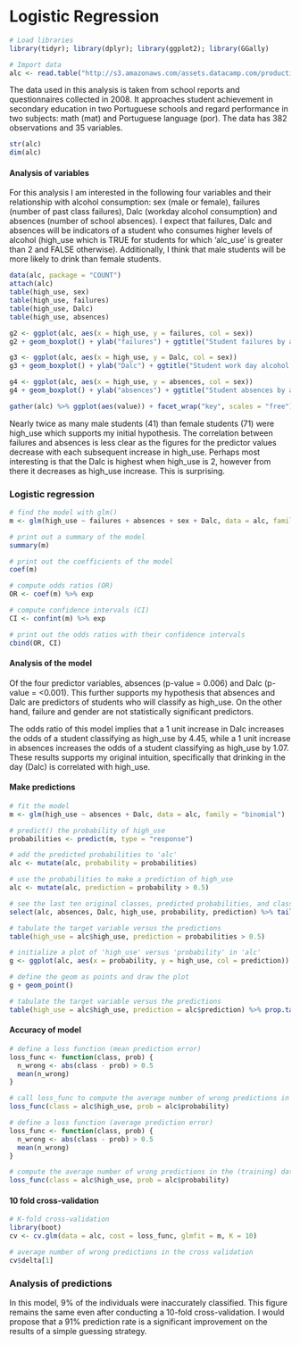# Logistic Regression

```r
# Load libraries
library(tidyr); library(dplyr); library(ggplot2); library(GGally)

# Import data
alc <- read.table("http://s3.amazonaws.com/assets.datacamp.com/production/course_2218/datasets/alc.txt ", sep=",", header=TRUE)
```

The data used in this analysis is taken from school reports and questionnaires collected in 2008. It approaches student achievement in secondary education in two Portuguese schools and regard performance in two subjects: math (mat) and Portuguese language (por). The data has 382 observations and 35 variables.


```r
str(alc)
dim(alc)
```

#### Analysis of variables
For this analysis I am interested in the following four variables and their relationship with alcohol consumption: sex (male or female), failures (number of past class failures), Dalc (workday alcohol consumption) and absences (number of school absences). I expect that failures, Dalc and absences will be indicators of a student who consumes higher levels of alcohol (high_use which is TRUE for students for which 'alc_use' is greater than 2 and FALSE otherwise). Additionally, I think that male students will be more likely to drink than female students.

```r
data(alc, package = "COUNT")
attach(alc)
table(high_use, sex)
table(high_use, failures)
table(high_use, Dalc)
table(high_use, absences)

```



```r
g2 <- ggplot(alc, aes(x = high_use, y = failures, col = sex))
g2 + geom_boxplot() + ylab("failures") + ggtitle("Student failures by alcohol consumption and sex")

g3 <- ggplot(alc, aes(x = high_use, y = Dalc, col = sex))
g3 + geom_boxplot() + ylab("Dalc") + ggtitle("Student work day alcohol consumption by alcohol consumption and sex")

g4 <- ggplot(alc, aes(x = high_use, y = absences, col = sex))
g4 + geom_boxplot() + ylab("absences") + ggtitle("Student absences by alcohol consumption and sex")

```

```r
gather(alc) %>% ggplot(aes(value)) + facet_wrap("key", scales = "free") + geom_bar()
```

Nearly twice as many male students (41) than female students (71) were high_use which supports my initial hypothesis. The correlation between failures and absences is less clear as the figures for the predictor values decrease with each subsequent increase in high_use. Perhaps most interesting is that the Dalc is highest when high_use is 2, however from there it decreases as high_use increase. This is surprising.

### Logistic regression
```r
# find the model with glm()
m <- glm(high_use ~ failures + absences + sex + Dalc, data = alc, family = "binomial")

# print out a summary of the model
summary(m)

# print out the coefficients of the model
coef(m)
```

```r
# compute odds ratios (OR)
OR <- coef(m) %>% exp

# compute confidence intervals (CI)
CI <- confint(m) %>% exp

# print out the odds ratios with their confidence intervals
cbind(OR, CI)

```

#### Analysis of the model
Of the four predictor variables, absences (p-value = 0.006) and Dalc (p-value = <0.001). This further supports my hypothesis that absences and Dalc are predictors of students who will classify as high_use. On the other hand, failure and gender are not statistically significant predictors.

The odds ratio of this model implies that a 1 unit increase in Dalc increases the odds of a student classifying as high_use by 4.45, while a 1 unit increase in absences increases the odds of a student classifying as high_use by 1.07. These results supports my original intuition, specifically that drinking in the day (Dalc) is correlated with high_use.


#### Make predictions
```r
# fit the model
m <- glm(high_use ~ absences + Dalc, data = alc, family = "binomial")

# predict() the probability of high_use
probabilities <- predict(m, type = "response")

# add the predicted probabilities to 'alc'
alc <- mutate(alc, probability = probabilities)

# use the probabilities to make a prediction of high_use
alc <- mutate(alc, prediction = probability > 0.5)

# see the last ten original classes, predicted probabilities, and class predictions
select(alc, absences, Dalc, high_use, probability, prediction) %>% tail(10)

# tabulate the target variable versus the predictions
table(high_use = alc$high_use, prediction = probabilities > 0.5)
```

```r
# initialize a plot of 'high_use' versus 'probability' in 'alc'
g <- ggplot(alc, aes(x = probability, y = high_use, col = prediction))

# define the geom as points and draw the plot
g + geom_point()

# tabulate the target variable versus the predictions
table(high_use = alc$high_use, prediction = alc$prediction) %>% prop.table() %>% addmargins()
```

#### Accuracy of model
```r
# define a loss function (mean prediction error)
loss_func <- function(class, prob) {
  n_wrong <- abs(class - prob) > 0.5
  mean(n_wrong)
}

# call loss_func to compute the average number of wrong predictions in the (training) data
loss_func(class = alc$high_use, prob = alc$probability)
```


```r
# define a loss function (average prediction error)
loss_func <- function(class, prob) {
  n_wrong <- abs(class - prob) > 0.5
  mean(n_wrong)
}

# compute the average number of wrong predictions in the (training) data
loss_func(class = alc$high_use, prob = alc$probability)
```


#### 10 fold cross-validation
```r
# K-fold cross-validation
library(boot)
cv <- cv.glm(data = alc, cost = loss_func, glmfit = m, K = 10)

# average number of wrong predictions in the cross validation
cv$delta[1]
```


### Analysis of predictions
In this model, 9% of the individuals were inaccurately classified. This figure remains the same even after conducting a 10-fold cross-validation. I would propose that a 91% prediction rate is a significant improvement on the results of a simple guessing strategy.
